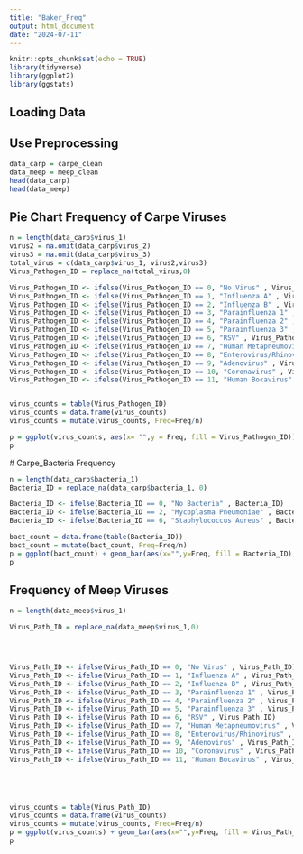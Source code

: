 ---
title: "Baker_Freq"
output: html_document
date: "2024-07-11"
---

```{r setup, include=FALSE}
knitr::opts_chunk$set(echo = TRUE)
library(tidyverse)
library(ggplot2)
library(ggstats)
```

## Loading Data
## Use Preprocessing
```{r}
data_carp = carpe_clean
data_meep = meep_clean
head(data_carp)
head(data_meep)
```
## Pie Chart Frequency of Carpe Viruses 
```{r}
n = length(data_carp$virus_1)
virus2 = na.omit(data_carp$virus_2)
virus3 = na.omit(data_carp$virus_3)
total_virus = c(data_carp$virus_1, virus2,virus3)
Virus_Pathogen_ID = replace_na(total_virus,0)

Virus_Pathogen_ID <- ifelse(Virus_Pathogen_ID == 0, "No Virus" , Virus_Pathogen_ID)
Virus_Pathogen_ID <- ifelse(Virus_Pathogen_ID == 1, "Influenza A" , Virus_Pathogen_ID)
Virus_Pathogen_ID <- ifelse(Virus_Pathogen_ID == 2, "Influenza B" , Virus_Pathogen_ID)
Virus_Pathogen_ID <- ifelse(Virus_Pathogen_ID == 3, "Parainfluenza 1" , Virus_Pathogen_ID)
Virus_Pathogen_ID <- ifelse(Virus_Pathogen_ID == 4, "Parainfluenza 2" , Virus_Pathogen_ID)
Virus_Pathogen_ID <- ifelse(Virus_Pathogen_ID == 5, "Parainfluenza 3" , Virus_Pathogen_ID)
Virus_Pathogen_ID <- ifelse(Virus_Pathogen_ID == 6, "RSV" , Virus_Pathogen_ID)
Virus_Pathogen_ID <- ifelse(Virus_Pathogen_ID == 7, "Human Metapneumovirus" , Virus_Pathogen_ID)
Virus_Pathogen_ID <- ifelse(Virus_Pathogen_ID == 8, "Enterovirus/Rhinovirus" , Virus_Pathogen_ID)
Virus_Pathogen_ID <- ifelse(Virus_Pathogen_ID == 9, "Adenovirus" , Virus_Pathogen_ID)
Virus_Pathogen_ID <- ifelse(Virus_Pathogen_ID == 10, "Coronavirus" , Virus_Pathogen_ID)
Virus_Pathogen_ID <- ifelse(Virus_Pathogen_ID == 11, "Human Bocavirus" , Virus_Pathogen_ID)


virus_counts = table(Virus_Pathogen_ID)
virus_counts = data.frame(virus_counts)
virus_counts = mutate(virus_counts, Freq=Freq/n)

p = ggplot(virus_counts, aes(x= "",y = Freq, fill = Virus_Pathogen_ID)) + geom_bar(stat = "identity", width = 1, color = "white") + coord_polar("y", start= 0) + theme_void()
p
```
 # Carpe_Bacteria Frequency
```{r}
n = length(data_carp$bacteria_1)
Bacteria_ID = replace_na(data_carp$bacteria_1, 0)

Bacteria_ID <- ifelse(Bacteria_ID == 0, "No Bacteria" , Bacteria_ID)
Bacteria_ID <- ifelse(Bacteria_ID == 2, "Mycoplasma Pneumoniae" , Bacteria_ID)
Bacteria_ID <- ifelse(Bacteria_ID == 6, "Staphylococcus Aureus" , Bacteria_ID)

bact_count = data.frame(table(Bacteria_ID))
bact_count = mutate(bact_count, Freq=Freq/n)
p = ggplot(bact_count) + geom_bar(aes(x="",y=Freq, fill = Bacteria_ID),stat = "identity", width = 1, color = "white") + coord_polar("y", start = 0) + theme_void()
p
```
## Frequency of Meep Viruses
```{r}
n = length(data_meep$virus_1)

Virus_Path_ID = replace_na(data_meep$virus_1,0)




Virus_Path_ID <- ifelse(Virus_Path_ID == 0, "No Virus" , Virus_Path_ID)
Virus_Path_ID <- ifelse(Virus_Path_ID == 1, "Influenza A" , Virus_Path_ID)
Virus_Path_ID <- ifelse(Virus_Path_ID == 2, "Influenza B" , Virus_Path_ID)
Virus_Path_ID <- ifelse(Virus_Path_ID == 3, "Parainfluenza 1" , Virus_Path_ID)
Virus_Path_ID <- ifelse(Virus_Path_ID == 4, "Parainfluenza 2" , Virus_Path_ID)
Virus_Path_ID <- ifelse(Virus_Path_ID == 5, "Parainfluenza 3" , Virus_Path_ID)
Virus_Path_ID <- ifelse(Virus_Path_ID == 6, "RSV" , Virus_Path_ID)
Virus_Path_ID <- ifelse(Virus_Path_ID == 7, "Human Metapneumovirus" , Virus_Path_ID)
Virus_Path_ID <- ifelse(Virus_Path_ID == 8, "Enterovirus/Rhinovirus" , Virus_Path_ID)
Virus_Path_ID <- ifelse(Virus_Path_ID == 9, "Adenovirus" , Virus_Path_ID)
Virus_Path_ID <- ifelse(Virus_Path_ID == 10, "Coronavirus" , Virus_Path_ID)
Virus_Path_ID <- ifelse(Virus_Path_ID == 11, "Human Bocavirus" , Virus_Path_ID)





virus_counts = table(Virus_Path_ID)
virus_counts = data.frame(virus_counts)
virus_counts = mutate(virus_counts, Freq=Freq/n)
p = ggplot(virus_counts) + geom_bar(aes(x="",y=Freq, fill = Virus_Path_ID),stat = "identity", width =1, color  ="white") + coord_polar("y", start = 0) + theme_void()
p
```

